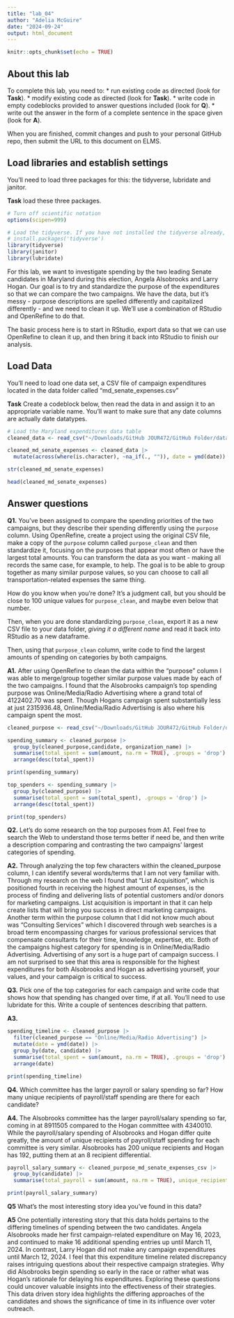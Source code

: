 ```yaml
---
title: "lab_04"
author: "Adelia McGuire"
date: "2024-09-24"
output: html_document
---
```


```r
knitr::opts_chunk$set(echo = TRUE)
```

## About this lab

To complete this lab, you need to: \* run existing code as directed (look for **Task**). \* modify existing code as directed (look for **Task**). \* write code in empty codeblocks provided to answer questions included (look for **Q**). \* write out the answer in the form of a complete sentence in the space given (look for **A**).

When you are finished, commit changes and push to your personal GitHub repo, then submit the URL to this document on ELMS.

## Load libraries and establish settings

You'll need to load three packages for this: the tidyverse, lubridate and janitor.

**Task** load these three packages.

```r
# Turn off scientific notation
options(scipen=999)

# Load the tidyverse. If you have not installed the tidyverse already, remove the # from the next line and run it first.  
# install.packages('tidyverse')
library(tidyverse)
library(janitor)
library(lubridate)

```

For this lab, we want to investigate spending by the two leading Senate candidates in Maryland during this election, Angela Alsobrooks and Larry Hogan. Our goal is to try and standardize the purpose of the expenditures so that we can compare the two campaigns. We have the data, but it's messy - purpose descriptions are spelled differently and capitalized differently - and we need to clean it up. We'll use a combination of RStudio and OpenRefine to do that.

The basic process here is to start in RStudio, export data so that we can use OpenRefine to clean it up, and then bring it back into RStudio to finish our analysis.

## Load Data

You'll need to load one data set, a CSV file of campaign expenditures located in the data folder called "md_senate_expenses.csv"

**Task** Create a codeblock below, then read the data in and assign it to an appropriate variable name. You'll want to make sure that any date columns are actually date datatypes.

```r
# Load the Maryland expenditures data table
cleaned_data <- read_csv("~/Downloads/GitHub JOUR472/GitHub Folder/data_journalism_2024_fall/labs/lab_04/data/md_senate_expenses.csv")

cleaned_md_senate_expenses <- cleaned_data |>
  mutate(across(where(is.character), ~na_if(., "")), date = ymd(date))

str(cleaned_md_senate_expenses)

head(cleaned_md_senate_expenses)
```

## Answer questions

**Q1.** You've been assigned to compare the spending priorities of the two campaigns, but they describe their spending differently using the `purpose` column. Using OpenRefine, create a project using the original CSV file, make a copy of the `purpose` column called `purpose_clean` and then standardize it, focusing on the purposes that appear most often or have the largest total amounts. You can transform the data as you want - making all records the same case, for example, to help. The goal is to be able to group together as many similar purpose values, so you can choose to call all transportation-related expenses the same thing.

How do you know when you're done? It's a judgment call, but you should be close to 100 unique values for `purpose_clean`, and maybe even below that number.

Then, when you are done standardizing `purpose_clean`, export it as a new CSV file to your data folder, *giving it a different name* and read it back into RStudio as a new dataframe.

Then, using that `purpose_clean` column, write code to find the largest amounts of spending on categories by both campaigns.

**A1.** After using OpenRefine to clean the data within the "purpose" column I was able to merge/group together similar purpose values made by each of the two campaigns. I found that the Alsobrooks campaign's top spending purpose was Online/Media/Radio Advertising where a grand total of 4122402.70 was spent. Though Hogans campaign spent substantially less at just 2315936.48, Online/Media/Radio Advertising is also where his campaign spent the most.  

```r
cleaned_purpose <- read_csv("~/Downloads/GitHub JOUR472/GitHub Folder/data_journalism_2024_fall/labs/lab_04/data/cleaned-purpose-md-senate-expenses-csv.csv")

spending_summary <- cleaned_purpose |>
  group_by(cleaned_purpose,candidate, organization_name) |>
  summarise(total_spent = sum(amount, na.rm = TRUE), .groups = 'drop') |>
  arrange(desc(total_spent))

print(spending_summary)
```
```r
top_spenders <- spending_summary |>
  group_by(cleaned_purpose) |>
  summarise(total_spent = sum(total_spent), .groups = 'drop') |>
  arrange(desc(total_spent))

print(top_spenders)
```

**Q2.** Let's do some research on the top purposes from A1. Feel free to search the Web to understand those terms better if need be, and then write a description comparing and contrasting the two campaigns' largest categories of spending.

**A2.** Through analyzing the top few characters within the cleaned_purpose column, I can identify several words/terms that I am not very familiar with. Through my research on the web I found that "List Acquisition", which is positioned fourth in receiving the highest amount of expenses, is the process of finding and delivering lists of potential customers and/or donors for marketing campaigns. List acquisition is important in that it can help  create lists that will bring you success in direct marketing campaigns. Another term within the purpose column that I did not know much about was "Consulting Services" which I discovered through web searches is a broad term encompassing charges for various professional services that compensate consultants for their time, knowledge, expertise, etc. Both of the campaigns highest category for spending is in Online/Media/Radio Advertising. Advertising of any sort is a huge part of campaign success.  I am not surprised to see that this area is responsible for the highest expenditures for both Alsobrooks and Hogan as advertising yourself, your values, and your campaign is critical to success. 

**Q3.** Pick one of the top categories for each campaign and write code that shows how that spending has changed over time, if at all. You'll need to use lubridate for this. Write a couple of sentences describing that pattern.

**A3.**

```r
spending_timeline <- cleaned_purpose |>
  filter(cleaned_purpose == "Online/Media/Radio Advertising") |>
  mutate(date = ymd(date)) |> 
  group_by(date, candidate) |>
  summarise(total_spent = sum(amount, na.rm = TRUE), .groups = 'drop') |>
  arrange(date)

print(spending_timeline)
```

**Q4.** Which committee has the larger payroll or salary spending so far? How many unique recipients of payroll/staff spending are there for each candidate?

**A4.** The Alsobrooks committee has the larger payroll/salary spending so far, coming in at 8911505 compared to the Hogan committee with 4340010. While the payroll/salary spending of Alsobrooks and Hogan differ quite greatly, the amount of unique recipients of payroll/staff spending for each committee is very similar. Alsobrooks has 200 unique recipients and Hogan has 192, putting them at an 8 recipient differential. 

```r
payroll_salary_summary <- cleaned_purpose_md_senate_expenses_csv |>
  group_by(candidate) |>
  summarise(total_payroll = sum(amount, na.rm = TRUE), unique_recipients = n_distinct(organization_name), .groups = 'drop')

print(payroll_salary_summary)
```

**Q5** What's the most interesting story idea you've found in this data?

**A5** One potentially interesting story that this data holds pertains to the differing timelines of spending between the two candidates. Angela Alsobrooks made her first campaign-related expenditure on May 16, 2023, and continued to make 16 additional spending entries up until March 11, 2024. In contrast, Larry Hogan did not make any campaign expenditures until March 12, 2024. I feel that this expenditure timeline related discrepancy raises intriguing questions about their respective campaign strategies. Why did Alsobrooks begin spending so early in the race or rather what was Hogan's rationale for delaying his expenditures. Exploring these questions could uncover valuable insights into the effectiveness of their strategies. This data driven story idea highlights the differing approaches of the candidates and shows the significance of time in its influence over voter outreach. 
